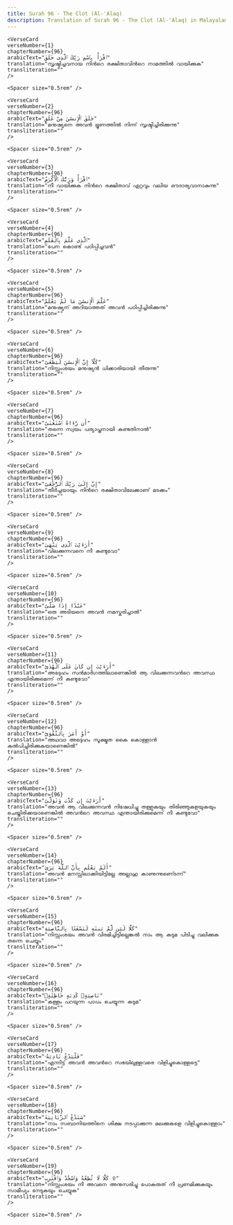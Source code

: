```yaml
---
title: Surah 96 - The Clot (Al-'Alaq)  
description: Translation of Surah 96 - The Clot (Al-'Alaq) in Malayalam
---
```







    <VerseCard 
    verseNumber={1}
    chapterNumber={96}
    arabicText="ٱقْرَأْ بِٱسْمِ رَبِّكَ ٱلَّذِى خَلَقَ"
    translation="സൃഷ്ടിച്ചവനായ നിന്‍റെ രക്ഷിതാവിന്‍റെ നാമത്തില്‍ വായിക്കുക"
    transliteration=""
    />

    <Spacer size="0.5rem" />
                
    <VerseCard 
    verseNumber={2}
    chapterNumber={96}
    arabicText="خَلَقَ ٱلْإِنسَٰنَ مِنْ عَلَقٍ"
    translation="മനുഷ്യനെ അവന്‍ ഭ്രൂണത്തില്‍ നിന്ന്‌ സൃഷ്ടിച്ചിരിക്കുന്നു"
    transliteration=""
    />

    <Spacer size="0.5rem" />
                
    <VerseCard 
    verseNumber={3}
    chapterNumber={96}
    arabicText="ٱقْرَأْ وَرَبُّكَ ٱلْأَكْرَمُ"
    translation="നീ വായിക്കുക നിന്‍റെ രക്ഷിതാവ്‌ ഏറ്റവും വലിയ ഔദാര്യവാനാകുന്നു"
    transliteration=""
    />

    <Spacer size="0.5rem" />
                
    <VerseCard 
    verseNumber={4}
    chapterNumber={96}
    arabicText="ٱلَّذِى عَلَّمَ بِٱلْقَلَمِ"
    translation="പേന കൊണ്ട്‌ പഠിപ്പിച്ചവന്‍"
    transliteration=""
    />

    <Spacer size="0.5rem" />
                
    <VerseCard 
    verseNumber={5}
    chapterNumber={96}
    arabicText="عَلَّمَ ٱلْإِنسَٰنَ مَا لَمْ يَعْلَمْ"
    translation="മനുഷ്യന്‌ അറിയാത്തത്‌ അവന്‍ പഠിപ്പിച്ചിരിക്കുന്നു"
    transliteration=""
    />

    <Spacer size="0.5rem" />
                
    <VerseCard 
    verseNumber={6}
    chapterNumber={96}
    arabicText="كَلَّآ إِنَّ ٱلْإِنسَٰنَ لَيَطْغَىٰٓ"
    translation="നിസ്സംശയം മനുഷ്യന്‍ ധിക്കാരിയായി തീരുന്നു"
    transliteration=""
    />

    <Spacer size="0.5rem" />
                
    <VerseCard 
    verseNumber={7}
    chapterNumber={96}
    arabicText="أَن رَّءَاهُ ٱسْتَغْنَىٰٓ"
    translation="തന്നെ സ്വയം പര്യാപ്തനായി കണ്ടതിനാല്‍"
    transliteration=""
    />

    <Spacer size="0.5rem" />
                
    <VerseCard 
    verseNumber={8}
    chapterNumber={96}
    arabicText="إِنَّ إِلَىٰ رَبِّكَ ٱلرُّجْعَىٰٓ"
    translation="തീര്‍ച്ചയായും നിന്‍റെ രക്ഷിതാവിലേക്കാണ്‌ മടക്കം"
    transliteration=""
    />

    <Spacer size="0.5rem" />
                
    <VerseCard 
    verseNumber={9}
    chapterNumber={96}
    arabicText="أَرَءَيْتَ ٱلَّذِى يَنْهَىٰ"
    translation="വിലക്കുന്നവനെ നീ കണ്ടുവോ"
    transliteration=""
    />

    <Spacer size="0.5rem" />
                
    <VerseCard 
    verseNumber={10}
    chapterNumber={96}
    arabicText="عَبْدًا إِذَا صَلَّىٰٓ"
    translation="ഒരു അടിയനെ അവന്‍ നമസ്കരിച്ചാല്‍"
    transliteration=""
    />

    <Spacer size="0.5rem" />
                
    <VerseCard 
    verseNumber={11}
    chapterNumber={96}
    arabicText="أَرَءَيْتَ إِن كَانَ عَلَى ٱلْهُدَىٰٓ"
    translation="അദ്ദേഹം സന്‍മാര്‍ഗത്തിലാണെങ്കില്‍ ആ വിലക്കുന്നവന്‍റെ അവസ്ഥ എന്തായിരിക്കുമെന്ന്‌ നീ കണ്ടുവോ"
    transliteration=""
    />

    <Spacer size="0.5rem" />
                
    <VerseCard 
    verseNumber={12}
    chapterNumber={96}
    arabicText="أَوْ أَمَرَ بِٱلتَّقْوَىٰٓ"
    translation="അഥവാ അദ്ദേഹം സൂക്ഷ്മത കൈ കൊള്ളാന്‍ കല്‍പിച്ചിരിക്കുകയാണെങ്കില്‍"
    transliteration=""
    />

    <Spacer size="0.5rem" />
                
    <VerseCard 
    verseNumber={13}
    chapterNumber={96}
    arabicText="أَرَءَيْتَ إِن كَذَّبَ وَتَوَلَّىٰٓ"
    translation="അവന്‍ ആ വിലക്കുന്നവന്‍ നിഷേധിച്ചു തള്ളുകയും തിരിഞ്ഞുകളയുകയും ചെയ്തിരിക്കയാണെങ്കില്‍ അവന്‍റെ അവസ്ഥ എന്തായിരിക്കുമെന്ന്‌ നീ കണ്ടുവോ"
    transliteration=""
    />

    <Spacer size="0.5rem" />
                
    <VerseCard 
    verseNumber={14}
    chapterNumber={96}
    arabicText="أَلَمْ يَعْلَم بِأَنَّ ٱللَّهَ يَرَىٰ"
    translation="അവന്‍ മനസ്സിലാക്കിയിട്ടില്ലേ അല്ലാഹു കാണുന്നുണെ്ടന്ന്‌"
    transliteration=""
    />

    <Spacer size="0.5rem" />
                
    <VerseCard 
    verseNumber={15}
    chapterNumber={96}
    arabicText="كَلَّا لَئِن لَّمْ يَنتَهِ لَنَسْفَعًۢا بِٱلنَّاصِيَةِ"
    translation="നിസ്സംശയം അവന്‍ വിരമിച്ചിട്ടില്ലെങ്കല്‍ നാം ആ കുടുമ പിടിച്ചു വലിക്കുക തന്നെ ചെയ്യും"
    transliteration=""
    />

    <Spacer size="0.5rem" />
                
    <VerseCard 
    verseNumber={16}
    chapterNumber={96}
    arabicText="نَاصِيَةٍۢ كَٰذِبَةٍ خَاطِئَةٍۢ"
    translation="കള്ളം പറയുന്ന പാപം ചെയ്യുന്ന കുടുമ"
    transliteration=""
    />

    <Spacer size="0.5rem" />
                
    <VerseCard 
    verseNumber={17}
    chapterNumber={96}
    arabicText="فَلْيَدْعُ نَادِيَهُۥ"
    translation="എന്നിട്ട്‌ അവന്‍ അവന്‍റെ സഭയിലുള്ളവരെ വിളിച്ചുകൊള്ളട്ടെ"
    transliteration=""
    />

    <Spacer size="0.5rem" />
                
    <VerseCard 
    verseNumber={18}
    chapterNumber={96}
    arabicText="سَنَدْعُ ٱلزَّبَانِيَةَ"
    translation="നാം സബാനിയത്തിനെ ശിക്ഷ നടപ്പാക്കുന്ന മലക്കുകളെ വിളിച്ചുകൊള്ളാം"
    transliteration=""
    />

    <Spacer size="0.5rem" />
                
    <VerseCard 
    verseNumber={19}
    chapterNumber={96}
    arabicText="كَلَّا لَا تُطِعْهُ وَٱسْجُدْ وَٱقْتَرِب ۩"
    translation="നിസ്സംശയം നീ അവനെ അനുസരിച്ചു പോകരുത്‌ നീ പ്രണമിക്കുകയും സാമീപ്യം നേടുകയും ചെയ്യുക"
    transliteration=""
    />

    <Spacer size="0.5rem" />
                
